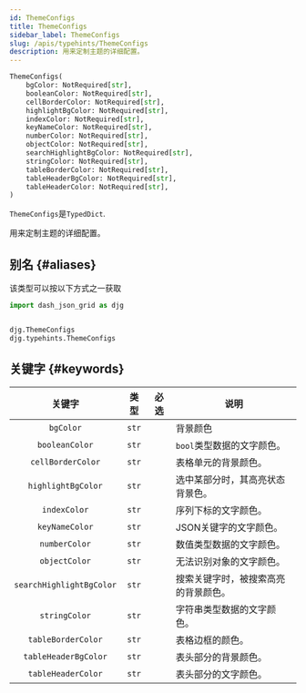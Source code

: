 ```yaml
---
id: ThemeConfigs
title: ThemeConfigs
sidebar_label: ThemeConfigs
slug: /apis/typehints/ThemeConfigs
description: 用来定制主题的详细配置。
---
```



<APITopBar type="type" source="typehints.ThemeConfigs" />

```python
ThemeConfigs(
    bgColor: NotRequired[str],
    booleanColor: NotRequired[str],
    cellBorderColor: NotRequired[str],
    highlightBgColor: NotRequired[str],
    indexColor: NotRequired[str],
    keyNameColor: NotRequired[str],
    numberColor: NotRequired[str],
    objectColor: NotRequired[str],
    searchHighlightBgColor: NotRequired[str],
    stringColor: NotRequired[str],
    tableBorderColor: NotRequired[str],
    tableHeaderBgColor: NotRequired[str],
    tableHeaderColor: NotRequired[str],
)
```

`ThemeConfigs`是`TypedDict`.

用来定制主题的详细配置。

## 别名 {#aliases}

该类型可以按以下方式之一获取

```python
import dash_json_grid as djg


djg.ThemeConfigs
djg.typehints.ThemeConfigs
```

## 关键字 {#keywords}

|          关键字          | 类型  | 必选 | <center>说明</center>                |
| :----------------------: | :---: | :--: | :----------------------------------- |
|        `bgColor`         | `str` |      | 背景颜色                             |
|      `booleanColor`      | `str` |      | `bool`类型数据的文字颜色。           |
|    `cellBorderColor`     | `str` |      | 表格单元的背景颜色。                 |
|    `highlightBgColor`    | `str` |      | 选中某部分时，其高亮状态背景色。     |
|       `indexColor`       | `str` |      | 序列下标的文字颜色。                 |
|      `keyNameColor`      | `str` |      | JSON关键字的文字颜色。              |
|      `numberColor`       | `str` |      | 数值类型数据的文字颜色。             |
|      `objectColor`       | `str` |      | 无法识别对象的文字颜色。             |
| `searchHighlightBgColor` | `str` |      | 搜索关键字时，被搜索高亮的背景颜色。 |
|      `stringColor`       | `str` |      | 字符串类型数据的文字颜色。           |
|    `tableBorderColor`    | `str` |      | 表格边框的颜色。                     |
|   `tableHeaderBgColor`   | `str` |      | 表头部分的背景颜色。                 |
|    `tableHeaderColor`    | `str` |      | 表头部分的文字颜色。                 |
